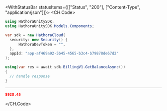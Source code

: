 

<WithStatusBar statusItems={[["Status", "200"], ["Content-Type", "application/json"]]}>
  <CH.Code>
  ```csharp GetBalance.cs
  using HathoraUnitySDK;
using HathoraUnitySDK.Models.Components;

var sdk = new HathoraCloud(
    security: new Security() {
        HathoraDevToken = "",
    },
    appId: "app-af469a92-5b45-4565-b3c4-b79878de67d2"
);

using(var res = await sdk.BillingV1.GetBalanceAsync())
{
    // handle response
}
  ```
  ---

  ```json Example Response
  5928.45
  ```
  </CH.Code>
</WithStatusBar>
